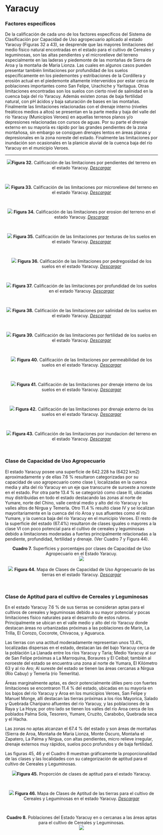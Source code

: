 # Yaracuy {-}

### Factores específicos {-}

De la calificación de cada uno de los factores específicos del Sistema de Clasificación por Capacidad de Uso agropecuario aplicado al estado Yaracuy (Figuras 32 a 43), se desprende que las mayores limitaciones del medio físico natural encontradas en el estado para el cultivo de Cereales y leguminosas, son las altas pendientes y el microrelieve del terreno especialmente en las laderas y piedemonte de las montañas de Sierra de Aroa y la montaña de Maria Lionza. Las cuales en algunos casos pueden presentar también limitaciones por profundidad de los suelos específicamente en los piedemontes y estribaciones de la Cordillera y erosión actual en el piedemonte altamente intervenidos por estar cerca de poblaciones importantes como San Felipe, Urachiche y Yaritagua. Otras limitaciones  encontradas son los suelos con cierto nivel de salinidad en la cuenca baja del río Yaracuy. Además existen zonas de baja fertilidad natural, con pH ácidos y baja saturación de bases en las montañas. Finalmente las limitaciones relacionadas con el drenaje interno (niveles freáticos medios a altos) se presentan en la parte media y baja del valle del río Yaracuy (Municipios Veroes) en aquellas terrenos planos y/o depresiones relacionadas con cursos de aguas. Por su parte el drenaje externo en su mayoría es rápido por las grandes pendientes de la zona montañosa, sin embargo se consiguen drenajes lentos en áreas planas y depresionales en la zona noreste del estado. Finalmente las limitaciones por inundación son ocasionales en la planicie aluvial de la cuenca baja del río Yaracuy en el municipio Veroes.

---

<center>![](Imagenes/Yaracuy_Pendiente.png)**Figura 32.** Calificación de las limitaciones por pendientes del terreno en el estado Yaracuy.  <a href="Pdfs/Yaracuy_Pendiente.pdf" target="_blank" title="descargar">*Descargar*</a></center>
<br>

<center>![](Imagenes/Yaracuy_Microrelieve1.png)
**Figura 33.** Calificación de las limitaciones por microrelieve del terreno en el estado Yaracuy. <a href="Pdfs/Yaracuy_Microrelieve1.pdf" target="_blank" title="descargar">*Descargar*</a></center>
<br>

<center>![](Imagenes/Yaracuy_Erosion1.png)
**Figura 34.** Calificación de las limitaciones por erosion del terreno en el estado Yaracuy. <a href="Pdfs/Yaracuy_Erosion1.pdf" target="_blank" title="descargar">*Descargar*</a></center>
<br>

<center>![](Imagenes/Yaracuy_Textura1.png)
**Figura 35.** Calificación de las limitaciones por texturas de los suelos en el estado Yaracuy. <a href="Pdfs/Yaracuy_Texturas.pdf" target="_blank" title="descargas">*Descargar*</a></center>
<br>

<center>![](Imagenes/Yaracuy_Pedregosidad1.png)
**Figura 36.** Calificación de las limitaciones por pedregosidad de los suelos en el estado Yaracuy. <a href="Pdfs/Yaracuy_Pedregosidad.pdf" target="_blank" title="descargas">*Descargar*</a></center>
<br>

<center>![](Imagenes/Yaracuy_Profundidad1.png)
**Figura 37.** Calificación de las limitaciones por profundidad de los suelos en el estado Yaracuy. <a href="Pdfs/Yaracuy_Profundidad1.pdf" target="_blank" title="descargas">*Descargar*</a></center>
<br>

<center>![](Imagenes/Yaracuy_Sales1.png)
**Figura 38.** Calificación de las limitaciones por salinidad de los suelos en el estado Yaracuy. <a href="Pdfs/Yaracuy_Salinidad1.pdf" target="_blank" title="descargas">*Descargar*</a></center>
<br>

<center>![](Imagenes/Yaracuy_Fertilidad1.png)
**Figura 39.** Calificación de las limitaciones por fertilidad de los suelos en el estado Yaracuy. <a href="Pdfs/Yaracuy_Fertilidad1.pdf" target="_blank" title="descargas">*Descargar*</a></center>
<br>

<center>![](Imagenes/Yaracuy_Permeabilidad1.png)
**Figura 40.** Calificación de las limitaciones por permeabilidad de los suelos en el estado Yaracuy. <a href="Pdfs/Yaracuy_Permeabilidad1.pdf" target="_blank" title="descargas">*Descargar*</a></center>
<br>

<center>![](Imagenes/Yaracuy_D_interno1.png)
**Figura 41.** Calificación de las limitaciones por drenaje interno de los suelos en el estado Yaracuy. <a href="Pdfs/Yaracuy_Dre_interno1.pdf" target="_blank" title="descargas">*Descargar*</a></center>
<br>

<center>![](Imagenes/Yaracuy_D_externo1.png)
**Figura 42.** Calificación de las limitaciones por drenaje externo de los suelos en el estado Yaracuy. <a href="Pdfs/Yaracuy_Dre_externo1.pdf" target="_blank" title="descargas">*Descargar*</a></center>
<br>

<center>![](Imagenes/Yaracuy_Inundacion1.png)
**Figura 43.** Calificación de las limitaciones por inundacion del terreno en el estado Yaracuy. <a href="Pdfs/Yaracuy_Inundacion1.pdf" target="_blank" title="descargas">*Descargar*</a></center>
<br>

### Clase de Capacidad de Uso Agropecuario {-}

El estado Yaracuy posee una superficie de 642.228 ha (6422 km2) aproximadamente y de ellas 7.6 % resultaron categorizadas por su capacidad de uso agropecuario como clase I, localizadas en la cuenca media y alta del río Yaracuy en un eje que transcurre de suroeste a noreste en el estado. Por otra parte 13.4 % se categorizó como clase III, ubicadas muy distribuidas en todo el estado destacando las zonas al norte de Yumare, norte del Chino, valle central medio y alto del río Yaracuy y los valles altos de Nirgua y Temerla. Otro 11.4 % resultó clase IV y se localizan mayoritariamente en la cuenca del río Aroa y sus afluentes como el río Yumare, y la cuenca baja del río Yaracuy en el municipio Veroes. El resto de la superficie del estado (67.4%) resultaron de clases iguales o mayores a la clase VI con poco potencial para el cultivo de cereales y leguminosas debido a limitaciones moderadas a fuertes principalmente relacionadas a la pendiente, profundidad, fertilidad y drenaje. (Ver Cuadro 7 y Figura 44).

<center>**Cuadro 7.** Superficies y porcentajes por clases de Capacidad de Uso Agropecuario en el Estado Yaracuy.</center>

<center>![](Imagenes/Yaracuy_super_cuso.png)</center>

<br>
<center>![](Imagenes/Yaracuy_CUSO1.png)
**Figura 44.** Mapa de Clases de Capacidad de Uso Agropecuario de las tierras en el estado Yaracuy. <a href="Pdfs/Yaracuy_CUSO1.pdf" target="_blank" title="descargas">*Descargar*</a></center>
<br>


### Clase de Aptitud para el cultivo de Cereales y Leguminosas {-}

En el estado Yaracuy 7.6 % de sus tierras se consideran aptas para el cultivos de cereales y leguminosas debido a su mayor potencial y pocas limitaciones físico naturales para el desarrollo de estos rubros. Principalmente se ubican en el valle medio y alto del río Yaracuy donde destacan áreas no urbanizadas próximas a las poblaciones de  Marin, La Trilla, El Corozo, Cocorote, Chivacoa, y Aguaruca. 

Las tierras con una actitud moderadamente representan unos 13.4%, localizadas dispersas en el estado, destacan las del bajo Yaracuy cerca de la población La Llanada entre los ríos Yaracuy y Taria; Medio Yaracuy  al sur de San Felipe próximas a La Marroquina, Boraures y El Ceibal; también al noroeste del estado se encuentra una zona  al norte de Yumara, El Kilómetro 63 y al rio Aro; Al sureste del estado se tienen las áreas cercanas a Nirgua (Río Cabuy)  y Temerla (río Temerlita).

Áreas marginalmente aptas, es decir potencialmente útiles pero con fuertes limitaciones se encontraron 11.4 % del estado, ubicadas en su mayoría en los bajos del río Yaracuy y Aroa en los municipios Veroes, San Felipe y Manuel Monge, allí destacan las tierras próximas a los ríos Mayorica, Salado y Quebrada Charipano afluentes del río Yaracuy, y las poblaciones de la Raya y La Hoya; por otro lado se tienen los valles del río Aroa  cerca de los poblados Palma Sola, Tesorero, Yumare, Cruzito, Carabobo, Quebrada seca y el Hacha.

Las zonas no aptas alcanzan el 67.4 % del estado y son áreas de montañas (Sierra de Aroa, Montaña de Maria Lionza, Monte Oscuro, Montaña el Zapatero, La Palma y Nirgua, con altas pendientes, micro relieve irregular, drenaje externos muy rápidos, suelos poco profundos y de baja fertilidad.

Las figuras 45, 46 y el Cuadro 8 muestran gráficamente la proporcionalidad de las clases y  las localidades con su categorización de aptitud para el cultivo de Cereales y Leguminosas.

<center>![](Imagenes/Figura_yaracuy_aptitud.png)**Figura 45.** Proporción de clases de aptitud para el estado Yaracuy.</center>
<br>

<center>![](Imagenes/Yaracuy_Aptitud.png)
**Figura 46.** Mapa de Clases de Aptitud de las tierras para el cultivo de Cereales y Leguminosas en el estado Yaracuy. <a href="Pdfs/Yaracuy_Aptitud.pdf" target="_blank" title="descargas">*Descargar*</a></center>
<br>

<center>**Cuadro 8.** Poblaciones del Estado Yaracuy en o cercanas a las áreas aptas para el cultivo de Cereales y Leguminosas.</center>

<center>![](Imagenes/Yaracuy_localidad.png)</center>

